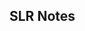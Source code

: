 ## SLR Notes 

<!--
```r
knitr::opts_chunk$set(echo = TRUE, eval = T)
```

This is text to see what is happening. 

```r
plot(pressure)
```

I would like to embed slides into the docs. 

<iframe seamless width="672" height="400px" frameborde="0" src="../slides/03-slr.html"></iframe>



This from slides that need to go in the notes: 

- It was originally used in the article [*Be Suspicious of Online Movie Ratings, Especially Fandango's*](https://fivethirtyeight.com/features/fandango-movies-ratings/) by FiveThirtyEight.

- Variables: 
    - **`critics`**: Tomatometer score for the film (0 - 100)
    - **`audience`**: Audience score for the film (0 - 100)

```r
glimpse(movie_scores)
```


small[
```r
p1 <- ggplot(data = movie_scores,mapping = aes(x = critics)) +
  geom_histogram()
p2 <- ggplot(data = movie_scores,mapping = aes(x = audience)) +
  geom_histogram()
p1 + p2
```


audience is the response variable (Y)
variable whose variation we want to understand and/or variable we wish to predict
also known as dependent, outcome, target variable


critics is the predictor variable (X)
variable used to account for variation in the response
also known as independent


<br><br>
*Optional: [Deriving the Least-Squares Estimates for Simple Linear Regression](https://github.com/sta210-sp20/supplemental-notes/blob/master/slr-derivations.pdf)*

-->
